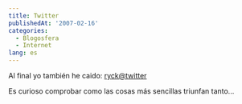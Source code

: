```yaml
---
title: Twitter
publishedAt: '2007-02-16'
categories:
  - Blogosfera
  - Internet
lang: es
---
```


Al final yo también he caido: [ryck@twitter](http://twitter.com/Ryck)

Es curioso comprobar como las cosas más sencillas triunfan tanto...
